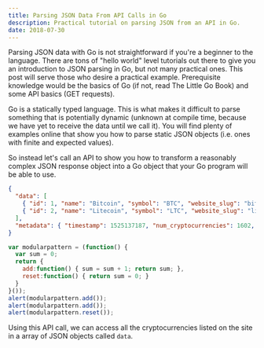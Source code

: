 ```yaml
---
title: Parsing JSON Data From API Calls in Go
description: Practical tutorial on parsing JSON from an API in Go.
date: 2018-07-30
---
```


Parsing JSON data with Go is not straightforward if you're a beginner to the language. There are tons of "hello world" level tutorials out there to give you an introduction to JSON parsing in Go, but not many practical ones. This post will serve those who desire a practical example. Prerequisite knowledge would be the basics of Go (if not, read The Little Go Book) and some API basics (GET requests).

Go is a statically typed language. This is what makes it difficult to parse something that is potentially dynamic (unknown at compile time, because we have yet to receive the data until we call it). You will find plenty of examples online that show you how to parse static JSON objects (i.e. ones with finite and expected values).

So instead let's call an API to show you how to transform a reasonably complex JSON response object into a Go object that your Go program will be able to use.

```json
{
  "data": [
    { "id": 1, "name": "Bitcoin", "symbol": "BTC", "website_slug": "bitcoin" },
    { "id": 2, "name": "Litecoin", "symbol": "LTC", "website_slug": "litecoin" }
  ],
  "metadata": { "timestamp": 1525137187, "num_cryptocurrencies": 1602, "error": null }
}
```

```javascript
var modularpattern = (function() {
  var sum = 0;
  return {
    add:function() { sum = sum + 1; return sum; },
    reset:function() { return sum = 0; }
  }
}());
alert(modularpattern.add());
alert(modularpattern.add());
alert(modularpattern.reset());
```

Using this API call, we can access all the cryptocurrencies listed on the site in a array of JSON objects called `data`.
